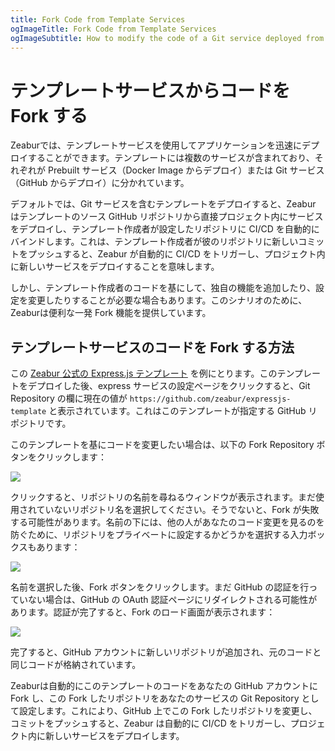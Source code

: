 ```yaml
---
title: Fork Code from Template Services
ogImageTitle: Fork Code from Template Services
ogImageSubtitle: How to modify the code of a Git service deployed from a template service
---
```


# テンプレートサービスからコードを Fork する

Zeaburでは、テンプレートサービスを使用してアプリケーションを迅速にデプロイすることができます。テンプレートには複数のサービスが含まれており、それぞれが Prebuilt サービス（Docker Image からデプロイ）または Git サービス（GitHub からデプロイ）に分かれています。

デフォルトでは、Git サービスを含むテンプレートをデプロイすると、Zeabur はテンプレートのソース GitHub リポジトリから直接プロジェクト内にサービスをデプロイし、テンプレート作成者が設定したリポジトリに CI/CD を自動的にバインドします。これは、テンプレート作成者が彼のリポジトリに新しいコミットをプッシュすると、Zeabur が自動的に CI/CD をトリガーし、プロジェクト内に新しいサービスをデプロイすることを意味します。

しかし、テンプレート作成者のコードを基にして、独自の機能を追加したり、設定を変更したりすることが必要な場合もあります。このシナリオのために、Zeaburは便利な一発 Fork 機能を提供しています。

## テンプレートサービスのコードを Fork する方法

この [Zeabur 公式の Express.js テンプレート](https://zeabur.com/templates/W96I3Z) を例にとります。このテンプレートをデプロイした後、express サービスの設定ページをクリックすると、Git Repository の欄に現在の値が `https://github.com/zeabur/expressjs-template` と表示されています。これはこのテンプレートが指定する GitHub リポジトリです。

このテンプレートを基にコードを変更したい場合は、以下の Fork Repository ボタンをクリックします：

![](https://i.imgur.com/Wz9tJsV.jpeg)

クリックすると、リポジトリの名前を尋ねるウィンドウが表示されます。まだ使用されていないリポジトリ名を選択してください。そうでないと、Fork が失敗する可能性があります。名前の下には、他の人があなたのコード変更を見るのを防ぐために、リポジトリをプライベートに設定するかどうかを選択する入力ボックスもあります：

![](https://i.imgur.com/ETc1yKk.jpeg)

名前を選択した後、Fork ボタンをクリックします。まだ GitHub の認証を行っていない場合は、GitHub の OAuth 認証ページにリダイレクトされる可能性があります。認証が完了すると、Fork のロード画面が表示されます：

![](https://i.imgur.com/9Y2qX0P.png)

完了すると、GitHub アカウントに新しいリポジトリが追加され、元のコードと同じコードが格納されています。

Zeaburは自動的にこのテンプレートのコードをあなたの GitHub アカウントに Fork し、この Fork したリポジトリをあなたのサービスの Git Repository として設定します。これにより、GitHub 上でこの Fork したリポジトリを変更し、コミットをプッシュすると、Zeabur は自動的に CI/CD をトリガーし、プロジェクト内に新しいサービスをデプロイします。
